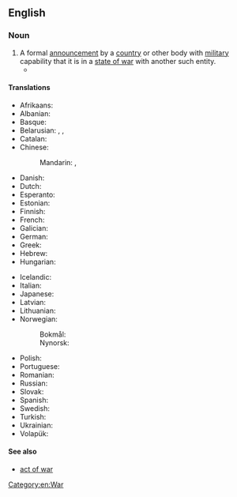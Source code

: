 ==English==

===Noun===
{{wikipedia}}
{{en-noun|declarations of war}}

# A formal [[announcement]] by a [[country]] or other body with [[military]] capability that it is in a [[state of war]] with another such entity.
#* {{quote-journal|en|date=2022 January 12|author=Dr. Joseph Brennan|title=Castles: ruined and redeemed by rail|journal=RAIL|issue=948|page=55|text=Make no mistake, the sway of the railways' mandate in the middle of the 19th century was, in some quarters, a '''declaration of war''' on the old.}}

====Translations====
{{trans-top|a formal announcement by an entity that it is in a state of war with another entity}}
* Afrikaans: {{t|af|oorlogsverklaring}}
* Albanian: {{t-needed|sq}}
* Basque: {{t|eu|gerra-deklarazio}}
* Belarusian: {{t|be|аб'яўленне вайны}}, {{t|be|абвяшчэнне вайны}}, {{t|be|абвешчанне вайны}}
* Catalan: {{t|ca|declaració de guerra |f}}
* Chinese:
*: Mandarin: {{t+|cmn|宣戰}}, {{t+|cmn|宣战|tr=xuānzhàn}}
* Danish: {{t|da|krigserklæring|c}}
* Dutch: {{t+|nl|oorlogsverklaring|f}}
* Esperanto: {{t-needed|eo}}
* Estonian: {{t|et|sõjakuulutus}}
* Finnish: {{t+|fi|sodanjulistus}}
* French: {{t+|fr|déclaration de guerre|f}}
* Galician: {{t|gl|declaración de guerra |f}}
* German: {{t+|de|Kriegserklärung|f}}
* Greek: {{t|el|κήρυξη πολέμου|f}}
* Hebrew: {{t|he|הכרזת מלחמה|tr=hakhrazát milhamá}}
* Hungarian: {{t+|hu|hadüzenet}}
{{trans-mid}}
* Icelandic: {{t|is|stríðsyfirlýsing|f}}
* Italian: {{t|it|dichiarazione di guerra|f}}
* Japanese: {{t+|ja|宣戦布告|tr=sensen fukoku|sc=Jpan}}
* Latvian: {{t-needed|lv}}
* Lithuanian: {{t-needed|lt}}
* Norwegian:
*: Bokmål: {{t|nb|krigserklæring|m|f}}
*: Nynorsk: {{t|nn|krigserklæring|f}}
* Polish: {{t|pl|wypowiedzenie wojny|n}}
* Portuguese: {{t|pt|declaração de guerra |f}}
* Romanian: {{t+|ro|declarație de război}}
* Russian: {{t+|ru|объявле́ние войны́|n}}
* Slovak: {{t-needed|sk}}
* Spanish: {{t|es|declaración de guerra|f}}
* Swedish: {{t+|sv|krigsförklaring|c}}
* Turkish: {{t|tr|harp ilâni}}
* Ukrainian: {{t|uk|оголо́шення війни́|n}}
* Volapük: {{t|vo|krigisag}}
{{trans-bottom}}

====See also====
* [[act of war]]

[[Category:en:War]]